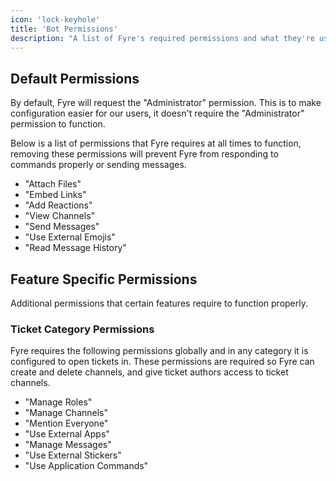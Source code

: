 ```yaml
---
icon: 'lock-keyhole'
title: 'Bot Permissions'
description: "A list of Fyre's required permissions and what they're used for."
---
```


## Default Permissions
By default, Fyre will request the "Administrator" permission.
This is to make configuration easier for our users, it doesn't require the "Administrator" permission to function.

Below is a list of permissions that Fyre requires at all times to function,
removing these permissions will prevent Fyre from responding to commands properly or sending messages.

- "Attach Files"
- "Embed Links"
- "Add Reactions"
- "View Channels"
- "Send Messages"
- "Use External Emojis"
- "Read Message History"

## Feature Specific Permissions
Additional permissions that certain features require to function properly.

### Ticket Category Permissions
Fyre requires the following permissions globally and in any category it is configured to open tickets in.
These permissions are required so Fyre can create and delete channels, and give ticket authors access to ticket channels.

- "Manage Roles"
- "Manage Channels"
- "Mention Everyone"
- "Use External Apps"
- "Manage Messages"
- "Use External Stickers"
- "Use Application Commands"
